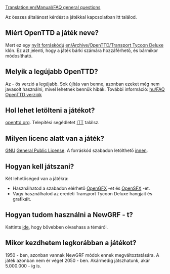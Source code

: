 [[Translation:en/Manual/FAQ general questions]]
{{hu/Manual/Tartalomjegyzék}}


Az összes általánost kérdést a játékkal kapcsolatban itt találod.

== Miért OpenTTD a játék neve? ==

Mert ez egy [http://www.opensource.org/ nyílt forráskódú] [[en/Archive/OpenTTD/Transport Tycoon Deluxe]] klón. Ez azt jelenti, hogy a játék bárki számára hozzáférhető, és bármikor módosítható.

== Melyik a legújabb OpenTTD? ==

Az {{en/Version}} - ös verzió a legújabb. Sok újítás van benne, azonban ezeket még nem javasolt használni, mivel lehetnek bennük hibák. További információ: [[hu/FAQ OpenTTD verziók]]

== Hol lehet letölteni a játékot? ==

[http://www.openttd.org/download-stable openttd.org]. Telepítési segédletet [[hu/FAQ installálás | ITT]] találsz.

== Milyen licenc alatt van a játék? ==

[http://www.gnu.org/ GNU] [http://www.gnu.org/copyleft/gpl.html General Public License]. A forráskód szabadon letölthető [[en/Development/FAQ development#how-can-i-obtain-the-source-code|innen]].

== Hogyan kell játszani? ==

Két lehetőséged van a játékra: 
* Használhatod a szabadon elérhető [http://dev.openttdcoop.org/projects/opengfx OpenGFX ] -et és [http://dev.openttdcoop.org/projects/opensfx OpenSFX ] -et. 
* Vagy használhatod az eredeti Transport Tycoon Deluxe hangjait és grafikáit. 

== Hogyan tudom használni a NewGRF - t? ==

Kattints [[hu/FAQ NewGRF|ide]], hogy bővebben olvashass a témáról. 

== Mikor kezdhetem legkorábban a játékot? ==

1950 - ben, azonban vannak NewGRF módok ennek megváltoztatására. A játék azonban nem ér véget 2050 - ben. Akármedig játszhatunk, akár 5.000.000 - ig is.